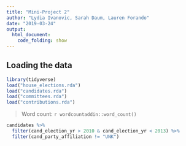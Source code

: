 ```yaml
---
title: "Mini-Project 2"
author: "Lydia Ivanovic, Sarah Daum, Lauren Forando"
date: "2019-03-24"
output: 
  html_document:
    code_folding: show
---
```



## Loading the data

```r
library(tidyverse)
load("house_elections.rda")
load("candidates.rda")
load("committees.rda")
load("contributions.rda")
```

> Word count: `r wordcountaddin::word_count()`

```r
candidates %>%
  filter(cand_election_yr > 2010 & cand_election_yr < 2013) %>%
  filter(cand_party_affiliation != "UNK")
```

